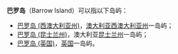 '''巴罗岛'''（Barrow Island）可以指以下岛屿：

*[[巴罗岛_(西澳大利亚州)|巴罗岛 (西澳大利亚州)]]，[[澳大利亚|澳大利亚]][[西澳大利亚州|西澳大利亚州]]一岛屿；
*[[巴罗岛_(昆士兰州)|巴罗岛 (昆士兰州)]]，澳大利亚[[昆士兰州|昆士兰州]]一岛屿；
*[[巴罗岛_(英国)|巴罗岛 (英国)]]，[[英国|英国]]一岛屿。

{{disambig|Cat=三字地名消歧义}}